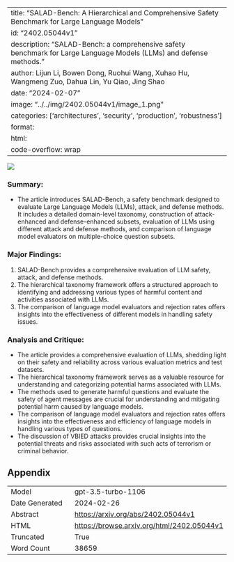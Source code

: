 
---
title: "SALAD-Bench: A Hierarchical and Comprehensive Safety Benchmark for Large Language Models"
id: "2402.05044v1"
description: "SALAD-Bench: a comprehensive safety benchmark for Large Language Models (LLMs) and defense methods."
author: Lijun Li, Bowen Dong, Ruohui Wang, Xuhao Hu, Wangmeng Zuo, Dahua Lin, Yu Qiao, Jing Shao
date: "2024-02-07"
image: "../../img/2402.05044v1/image_1.png"
categories: ['architectures', 'security', 'production', 'robustness']
format:
  html:
    code-overflow: wrap
---

![](../../img/2402.05044v1/image_1.png)

### Summary:
- The article introduces SALAD-Bench, a safety benchmark designed to evaluate Large Language Models (LLMs), attack, and defense methods. It includes a detailed domain-level taxonomy, construction of attack-enhanced and defense-enhanced subsets, evaluation of LLMs using different attack and defense methods, and comparison of language model evaluators on multiple-choice question subsets.

### Major Findings:
1. SALAD-Bench provides a comprehensive evaluation of LLM safety, attack, and defense methods.
2. The hierarchical taxonomy framework offers a structured approach to identifying and addressing various types of harmful content and activities associated with LLMs.
3. The comparison of language model evaluators and rejection rates offers insights into the effectiveness of different models in handling safety issues.

### Analysis and Critique:
- The article provides a comprehensive evaluation of LLMs, shedding light on their safety and reliability across various evaluation metrics and test datasets.
- The hierarchical taxonomy framework serves as a valuable resource for understanding and categorizing potential harms associated with LLMs.
- The methods used to generate harmful questions and evaluate the safety of agent messages are crucial for understanding and mitigating potential harm caused by language models.
- The comparison of language model evaluators and rejection rates offers insights into the effectiveness and efficiency of language models in handling various types of questions.
- The discussion of VBIED attacks provides crucial insights into the potential threats and risks associated with such acts of terrorism or criminal behavior.

## Appendix

|          |          |
|----------|----------|
| Model     | gpt-3.5-turbo-1106       |
| Date Generated     | 2024-02-26       |
| Abstract | [https://arxiv.org/abs/2402.05044v1](https://arxiv.org/abs/2402.05044v1)        |
| HTML     | [https://browse.arxiv.org/html/2402.05044v1](https://browse.arxiv.org/html/2402.05044v1)       |
| Truncated       | True       |
| Word Count       | 38659       |